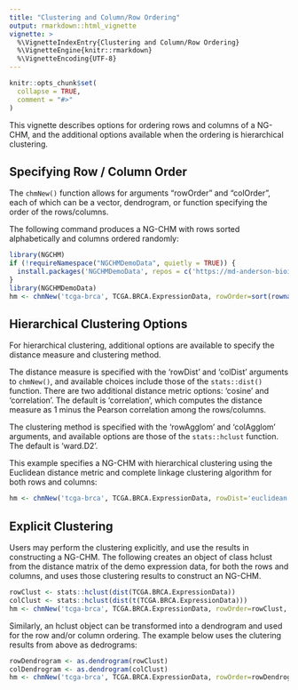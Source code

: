 ```yaml
---
title: "Clustering and Column/Row Ordering"
output: rmarkdown::html_vignette
vignette: >
  %\VignetteIndexEntry{Clustering and Column/Row Ordering}
  %\VignetteEngine{knitr::rmarkdown}
  %\VignetteEncoding{UTF-8}
---
```


```r
knitr::opts_chunk$set(
  collapse = TRUE,
  comment = "#>"
)
```

This vignette describes options for ordering rows and columns of a 
NG-CHM, and the additional options available when the ordering is hierarchical clustering.

## Specifying Row / Column Order

The `chmNew()` function allows for arguments "rowOrder" and "colOrder", each of which can be a vector, dendrogram, or function
specifying the order of the rows/columns.

The following command produces a NG-CHM with rows sorted alphabetically and columns ordered randomly:

```r
library(NGCHM)
if (!requireNamespace("NGCHMDemoData", quietly = TRUE)) {
  install.packages('NGCHMDemoData', repos = c('https://md-anderson-bioinformatics.r-universe.dev', 'https://cloud.r-project.org'))
}
library(NGCHMDemoData)
hm <- chmNew('tcga-brca', TCGA.BRCA.ExpressionData, rowOrder=sort(rownames(TCGA.BRCA.ExpressionData)), colOrder=colnames(TCGA.BRCA.ExpressionData)[ sample.int(length(colnames(TCGA.BRCA.ExpressionData))) ])
```

## Hierarchical Clustering Options

For hierarchical clustering, additional options are available to specify the distance measure and clustering method. 

The distance measure is specified with the 'rowDist' and 'colDist' arguments to `chmNew()`, and 
available choices include those of the `stats::dist()` function. 
There are two additional distance metric options: 'cosine' and 'correlation'. The default is 'correlation', 
which computes the distance measure as 1 minus the Pearson correlation among the rows/columns.

The clustering method is specified with the 'rowAgglom' and 'colAgglom' arguments, and
available options are those of the `stats::hclust` function. The default is 'ward.D2'.

This example specifies a NG-CHM with hierarchical clustering using the Euclidean distance 
metric and complete linkage clustering algorithm for both rows and columns:

```r
hm <- chmNew('tcga-brca', TCGA.BRCA.ExpressionData, rowDist='euclidean', colDist='euclidean', rowAgglom='complete', colAgglom='complete')
```

## Explicit Clustering

Users may perform the clustering explicitly, and use the results in constructing a NG-CHM.
The following creates an object of class hclust from the distance matrix of the demo 
expression data, for both the rows and columns,
and uses those clustering results to construct an NG-CHM.

```r
rowClust <- stats::hclust(dist(TCGA.BRCA.ExpressionData))
colClust <- stats::hclust(dist(t(TCGA.BRCA.ExpressionData)))
hm <- chmNew('tcga-brca', TCGA.BRCA.ExpressionData, rowOrder=rowClust, colOrder=colClust)
```

Similarly, an hclust object can be transformed into a dendrogram and used for the row and/or column
ordering. The example below uses the clutering results from above as dedrograms:

```r
rowDendrogram <- as.dendrogram(rowClust)
colDendrogram <- as.dendrogram(colClust)
hm <- chmNew('tcga-brca', TCGA.BRCA.ExpressionData, rowOrder=rowDendrogram, colOrder=colDendrogram)
```

